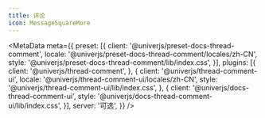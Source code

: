 ```yaml
---
title: 评论
icon: MessageSquareMore
---
```


<MetaData
  meta={{
    preset: [{
      client: '@univerjs/preset-docs-thread-comment',
      locale: '@univerjs/preset-docs-thread-comment/locales/zh-CN',
      style: '@univerjs/preset-docs-thread-comment/lib/index.css',
    }],
    plugins: [{
      client: '@univerjs/thread-comment',
    }, {
      client: '@univerjs/thread-comment-ui',
      locale: '@univerjs/thread-comment-ui/locales/zh-CN',
      style: '@univerjs/thread-comment-ui/lib/index.css',
    }, {
      client: '@univerjs/docs-thread-comment-ui',
      style: '@univerjs/docs-thread-comment-ui/lib/index.css',
    }],
    server: '可选',
  }}
/>
